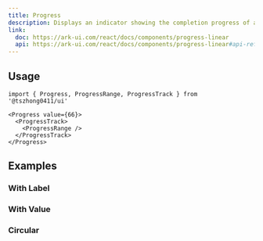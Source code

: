 ```yaml
---
title: Progress
description: Displays an indicator showing the completion progress of a task, typically displayed as a progress bar.
link:
  doc: https://ark-ui.com/react/docs/components/progress-linear
  api: https://ark-ui.com/react/docs/components/progress-linear#api-reference
---
```


<ComponentPreview name='progress/progress' />

## Usage

```tsx
import { Progress, ProgressRange, ProgressTrack } from '@tszhong0411/ui'
```

```tsx
<Progress value={66}>
  <ProgressTrack>
    <ProgressRange />
  </ProgressTrack>
</Progress>
```

## Examples

### With Label

<ComponentPreview name='progress/with-label' />

### With Value

<ComponentPreview name='progress/with-value' />

### Circular

<ComponentPreview name='progress/circular' />
